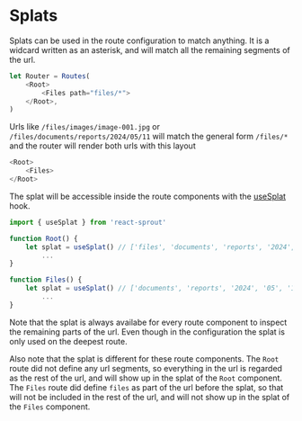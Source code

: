 # Splats

Splats can be used in the route configuration to match anything.
It is a widcard written as an asterisk, and will match all the remaining segments of the url.

```javascript
let Router = Routes(
	<Root>
		<Files path="files/*">
	</Root>,
)
```

Urls like `/files/images/image-001.jpg` or `/files/documents/reports/2024/05/11` will match the general form `/files/*` and the router will render both urls with this layout

```javascript
<Root>
	<Files>
</Root>
```

The splat will be accessible inside the route components with the [useSplat](/hooks/use-splat) hook.

```javascript
import { useSplat } from 'react-sprout'

function Root() {
	let splat = useSplat() // ['files', 'documents', 'reports', '2024', '05', '11']
		...
}

function Files() {
	let splat = useSplat() // ['documents', 'reports', '2024', '05', '11']
		...
}
```

Note that the splat is always availabe for every route component to inspect the remaining parts of the url. Even though in the configuration the splat is only used on the deepest route.

Also note that the splat is different for these route components. The `Root` route did not define any url segments, so everything in the url is regarded as the rest of the url, and will show up in the splat of the `Root` component. The `Files` route did define `files` as part of the url before the splat, so that will not be included in the rest of the url, and will not show up in the splat of the `Files` component.
